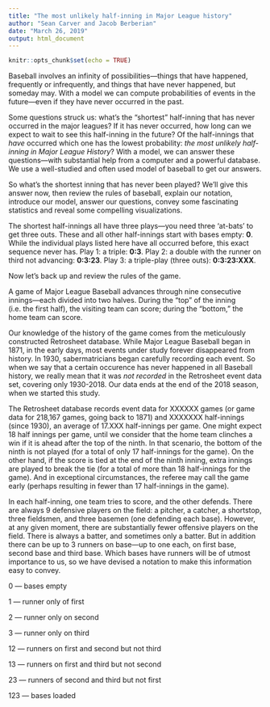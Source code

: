 ```yaml
---
title: "The most unlikely half-inning in Major League history"
author: "Sean Carver and Jacob Berberian"
date: "March 26, 2019"
output: html_document
---
```


```r
knitr::opts_chunk$set(echo = TRUE)
```

Baseball involves an infinity of possibilities---things that have happened, frequently or infrequently, and things that have never happened, but someday may.  With a model we can compute probabilities of events in the future---even if they have never occurred in the past.

Some questions struck us: what's the "shortest" half-inning that has never occurred in the major leagues?  If it has never occurred, how long can we expect to wait to see this half-inning in the future?  Of the half-innings that _have_ occurred which one has the lowest probability: _the most unlikely half-inning in Major League History_?  With a model, we can answer these questions---with substantial help from a computer and a powerful database.  We use a well-studied and often used model of baseball to get our answers.

So what's the shortest inning that has never been played?  We'll give this answer now, then review the rules of baseball, explain our notation, introduce our model, answer our questions, convey some fascinating statistics and reveal some compelling visualizations.

The shortest half-innings all have three plays---you need three 'at-bats' to get three outs. These and all other half-innings start with bases empty: **0**.  While the individual plays listed here have all occurred before, this exact sequence never has. Play 1: a triple: **0:3**.  Play 2: a double with the runner on third not advancing: **0:3:23**.  Play 3: a triple-play (three outs): **0:3:23:XXX**.

Now let's back up and review the rules of the game.

A game of Major League Baseball advances through nine consecutive innings---each divided into two halves.  During the "top" of the inning (i.e. the first half), the visiting team can score; during the "bottom," the home team can score.

Our knowledge of the history of the game comes from the meticulously constructed Retrosheet database.  While Major League Baseball began in 1871, in the early days, most events under study forever disappeared from history.  In 1930, sabermatricians began carefully recording each event.  So when we say that a certain occurence has never happened in all Baseball history, we really mean that it was _not recorded_ in the Retrosheet event data set, covering only 1930-2018. Our data ends at the end of the 2018 season, when we started this study.

The Retrosheet database records event data for XXXXXX games (or game data for 218,167 games, going back to 1871) and XXXXXXX half-innings (since 1930), an average of 17.XXX half-innings per game.  One might expect 18 half innings per game, until we consider that the home team clinches a win if it is ahead after the top of the ninth.  In that scenario, the bottom of the ninth is not played (for a total of only 17 half-innings for the game).  On the other hand, if the score is tied at the end of the ninth inning, extra innings are played to break the tie (for a total of more than 18 half-innings for the game). And in exceptional circumstances, the referee may call the game early (perhaps resulting in fewer than 17 half-innings in the game).

In each half-inning, one team tries to score, and the other defends.  There are always 9 defensive players on the field: a pitcher, a catcher, a shortstop, three fieldsmen, and three basemen (one defending each base).  However, at any given moment, there are substantially fewer offensive players on the field.  There is always a batter, and sometimes only a batter.  But in addition there can be up to 3 runners on base---up to one each, on first base, second base and third base.  Which bases have runners will be of utmost importance to us, so we have devised a notation to make this information easy to convey.

0 --- bases empty

1 --- runner only of first

2 --- runner only on second

3 --- runner only on third

12 --- runners on first and second but not third

13 --- runners on first and third but not second

23 --- runners of second and third but not first

123 --- bases loaded
